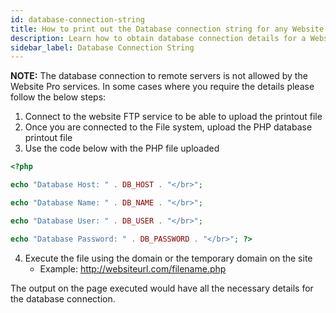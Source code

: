 ```yaml
---
id: database-connection-string
title: How to print out the Database connection string for any Website Pro website
description: Learn how to obtain database connection details for a Website Pro website when needed.
sidebar_label: Database Connection String
---
```


**NOTE:** The database connection to remote servers is not allowed by the Website Pro services. In some cases where you require the details please follow the below steps:

1. Connect to the website FTP service to be able to upload the printout file
2. Once you are connected to the File system, upload the PHP database printout file
3. Use the code below with the PHP file uploaded

```php
<?php

echo "Database Host: " . DB_HOST . "</br>";

echo "Database Name: " . DB_NAME . "</br>";

echo "Database User: " . DB_USER . "</br>";

echo "Database Password: " . DB_PASSWORD . "</br>"; ?>
```

4. Execute the file using the domain or the temporary domain on the site
   - Example: http://websiteurl.com/filename.php

The output on the page executed would have all the necessary details for the database connection.
